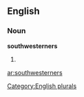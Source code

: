 
==English==

===Noun===
'''southwesterners'''

# {{plural of|[[southwesterner]]}}

[[Category:English plurals]]

[[ar:southwesterners]]